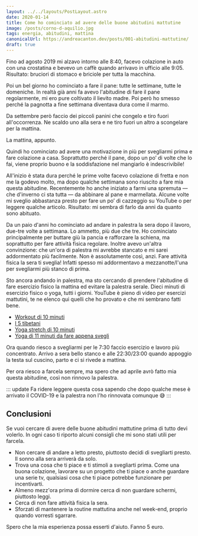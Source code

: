 ```yaml
---
layout: ../../layouts/PostLayout.astro
date: 2020-01-14
title: Come ho cominciato ad avere delle buone abitudini mattutine
image: /posts/corno-d-aquilio.jpg
tags: energia, abitudini, mattina
canonicalUrl: https://andreacanton.dev/posts/001-abitudini-mattutine/
draft: true
---
```


Fino ad agosto 2019 mi alzavo intorno alle 8:40, facevo colazione in auto con una crostatina e bevevo un caffè quando arrivavo in ufficio alle 9:05. Risultato: bruciori di stomaco e briciole per tutta la macchina.

Poi un bel giorno ho cominciato a fare il pane: tutte le settimane, tutte le domeniche. In realtà già anni fa avevo l'abitudine di fare il pane regolarmente, mi ero pure coltivato il lievito madre. Poi però ho smesso perché la pagnotta a fine settimana diventava dura come il marmo.

Da settembre però faccio dei piccoli panini che congelo e tiro fuori all'occorrenza. Ne scaldo uno alla sera e ne tiro fuori un altro a scongelare per la mattina.

La mattina, appunto.

Quindi ho cominciato ad avere una motivazione in più per svegliarmi prima e fare colazione a casa. Soprattutto perché il pane, dopo un po’ di volte che lo fai, viene proprio buono e la soddisfazione nel mangiarlo è indescrivibile!

All'inizio è stata dura perché le prime volte facevo colazione di fretta e non me la godevo molto, ma dopo qualche settimana sono riuscito a fare mia questa abitudine. Recentemente ho anche iniziato a farmi una spremuta — che d'inverno ci sta tutta — da abbinare al pane e marmellata. Alcune volte mi sveglio abbastanza presto per fare un po’ di cazzeggio su YouTube o per leggere qualche articolo. Risultato: mi sembra di farlo da anni da quanto sono abituato.

Da un paio d'anni ho cominciato ad andare in palestra la sera dopo il lavoro, due-tre volte a settimana. Lo ammetto, più due che tre. Ho cominciato principalmente per buttare giù la pancia e rafforzare la schiena, ma soprattutto per fare attività fisica regolare.
Inoltre avevo un'altra convinzione: che un'ora di palestra mi avrebbe stancato e mi sarei addormentato più facilmente. Non è assolutamente così, anzi. Fare attività fisica la sera ti sveglia! Infatti spesso mi addormentavo a mezzanotte/l'una per svegliarmi più stanco di prima.

Sto ancora andando in palestra, ma sto cercando di prendere l'abitudine di fare esercizio fisico la mattina ed evitare la palestra serale. Dieci minuti di esercizio fisico o yoga, tutti i giorni.
YouTube è pieno di video per esercizi mattutini, te ne elenco qui quelli che ho provato e che mi sembrano fatti bene.

- [Workout di 10 minuti](https://www.youtube.com/watch?v=3sEeVJEXTfY)
- [I 5 tibetani](https://www.youtube.com/watch?v=3sEeVJEXTfY)
- [Yoga stretch di 10 minuti](https://www.youtube.com/watch?v=3sEeVJEXTfY)
- [Yoga di 11 minuti da fare appena svegli](https://www.youtube.com/watch?v=3sEeVJEXTfY)

Ora quando riesco a svegliarmi per le 7:30 faccio esercizio e lavoro più concentrato. Arrivo a sera bello stanco e alle 22:30/23:00 quando appoggio la testa sul cuscino, parto e ci si rivede a mattina.

Per ora riesco a farcela sempre, ma spero che ad aprile avrò fatto mia questa abitudine, così non rinnovo la palestra.

::: update
Fa ridere leggere questa cosa sapendo che dopo qualche mese è arrivato il COVID-19 e la palestra non l'ho rinnovata comunque :sweat_smile:
:::

## Conclusioni

Se vuoi cercare di avere delle buone abitudini mattutine prima di tutto devi volerlo. In ogni caso ti riporto alcuni consigli che mi sono stati utili per farcela.

- Non cercare di andare a letto presto, piuttosto decidi di svegliarti presto. Il sonno alla sera arriverà da solo.
- Trova una cosa che ti piace e ti stimoli a svegliarti prima. Come una buona colazione, lavorare su un progetto che ti piace o anche guardare una serie tv, qualsiasi cosa che ti piace potrebbe funzionare per incentivarti.
- Almeno mezz'ora prima di dormire cerca di non guardare schermi, piuttosto leggi.
- Cerca di non fare attività fisica la sera.
- Sforzati di mantenere la routine mattutina anche nel week-end, proprio quando vorresti sgarrare.

Spero che la mia esperienza possa esserti d'aiuto. Fanno 5 euro.
